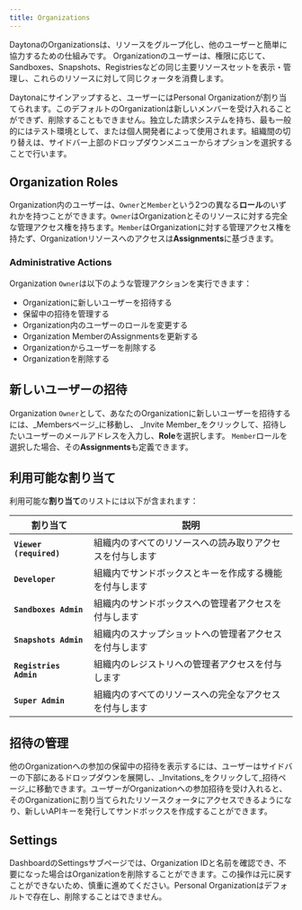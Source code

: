 ```yaml
---
title: Organizations
---
```



DaytonaのOrganizationsは、リソースをグループ化し、他のユーザーと簡単に協力するための仕組みです。
Organizationのユーザーは、権限に応じて、Sandboxes、Snapshots、Registriesなどの同じ主要リソースセットを表示・管理し、これらのリソースに対して同じクォータを消費します。

Daytonaにサインアップすると、ユーザーにはPersonal Organizationが割り当てられます。このデフォルトのOrganizationは新しいメンバーを受け入れることができず、削除することもできません。独立した請求システムを持ち、最も一般的にはテスト環境として、または個人開発者によって使用されます。組織間の切り替えは、サイドバー上部のドロップダウンメニューからオプションを選択することで行います。

## Organization Roles

Organization内のユーザーは、`Owner`と`Member`という2つの異なる**ロール**のいずれかを持つことができます。`Owner`はOrganizationとそのリソースに対する完全な管理アクセス権を持ちます。`Member`はOrganizationに対する管理アクセス権を持たず、Organizationリソースへのアクセスは**Assignments**に基づきます。

### Administrative Actions

Organization `Owner`は以下のような管理アクションを実行できます：

- Organizationに新しいユーザーを招待する
- 保留中の招待を管理する
- Organization内のユーザーのロールを変更する
- Organization MemberのAssignmentsを更新する
- Organizationからユーザーを削除する
- Organizationを削除する

## 新しいユーザーの招待

Organization `Owner`として、あなたのOrganizationに新しいユーザーを招待するには、_Membersページ_に移動し、
_Invite Member_をクリックして、招待したいユーザーのメールアドレスを入力し、**Role**を選択します。
`Member`ロールを選択した場合、その**Assignments**も定義できます。

## 利用可能な割り当て

利用可能な**割り当て**のリストには以下が含まれます：

| 割り当て                    | 説明                                                    |
| ----------------------- | ------------------------------------------------------------------- |
| **`Viewer (required)`** | 組織内のすべてのリソースへの読み取りアクセスを付与します                             |
| **`Developer`**         | 組織内でサンドボックスとキーを作成する機能を付与します |
| **`Sandboxes Admin`**   | 組織内のサンドボックスへの管理者アクセスを付与します                |
| **`Snapshots Admin`**   | 組織内のスナップショットへの管理者アクセスを付与します                |
| **`Registries Admin`**  | 組織内のレジストリへの管理者アクセスを付与します               |
| **`Super Admin`**       | 組織内のすべてのリソースへの完全なアクセスを付与します             |

## 招待の管理

他のOrganizationへの参加の保留中の招待を表示するには、ユーザーはサイドバーの下部にあるドロップダウンを展開し、_Invitations_をクリックして_招待ページ_に移動できます。ユーザーがOrganizationへの参加招待を受け入れると、そのOrganizationに割り当てられたリソースクォータにアクセスできるようになり、新しいAPIキーを発行してサンドボックスを作成することができます。

## Settings

DashboardのSettingsサブページでは、Organization IDと名前を確認でき、不要になった場合はOrganizationを削除することができます。この操作は元に戻すことができないため、慎重に進めてください。Personal Organizationはデフォルトで存在し、削除することはできません。
